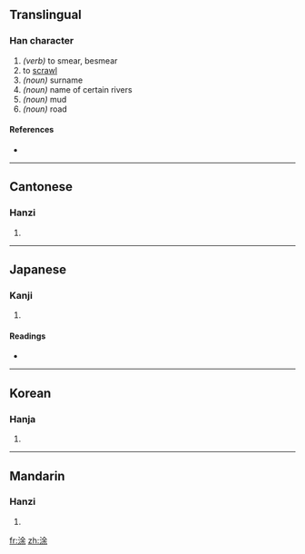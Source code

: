 {{also|塗|凃}}
==Translingual==

===Han character===
{{Han char|rn=85|rad=水|as=07|sn=10|four=3819<sub>4</sub>|canj=水人一木 (EOMD)}}

# ''(verb)'' to smear, besmear
# to [[scrawl]]
# ''(noun)'' surname
# ''(noun)'' name of certain rivers
# ''(noun)'' mud
# ''(noun)'' road

====References====
* {{Han ref|kx=0625.290|dkj=17518|dj=1027.110|hdz=31628.120|uh=6D82|ud=28034|bh=D25C|bd=53852}}

----

==Cantonese==

===Hanzi===
{{yue-hanzi|jyut=|y=tou4|tra=塗}}

# {{defn|Cantonese}}

----

==Japanese==

===Kanji===
{{ja-kanji|grade=|rs=水07}}

# {{defn|Japanese}}

====Readings====
* {{ja-readings|on=[[と]] (to), [[ず]] (zu), [[ちょ]] (cho), [[じょ]] (jo)|kun=[[みち]] (michi)}}

----

==Korean==

===Hanja===
{{ko-hanja|hangeul=도|eumhun=|rv=do|mr=to|y=to}}

# {{defn|Korean}}

----

==Mandarin==

===Hanzi===
{{cmn-hanzi|tra=塗|pin=[[tú]] ([[tu2]])|wg=t'u<sup>2</sup>}}

# {{defn|Mandarin}}

[[fr:涂]]
[[zh:涂]]